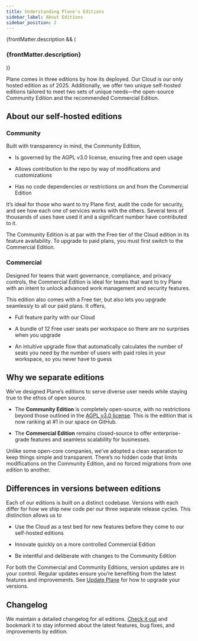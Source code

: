 ```yaml
---
title: Understanding Plane's Editions
sidebar_label: About Editions
sidebar_position: 2
---
```


{frontMatter.description && (

<h3 className="description">{frontMatter.description}</h3>
)}

Plane comes in three editions by how its deployed. Our Cloud is our only hosted edition as of 2025. Additionally, we offer two unique self-hosted editions tailored to meet two sets of unique needs—the open-source Community Edition and the recommended Commercial Edition.

## About our self-hosted editions

### Community

Built with transparency in mind, the Community Edition,

- Is governed by the AGPL v3.0 license, ensuring free and open usage

- Allows contribution to the repo by way of modifications and customizations

- Has no code dependencies or restrictions on and from the Commercial Edition

It’s ideal for those who want to try Plane first, audit the code for security, and see how each one of services works with the others. Several tens of thousands of uses have used it and a significant number have contributed to it.

The Community Edition is at par with the Free tier of the Cloud edition in its feature availability. To upgrade to paid plans, you must first switch to the Commercial Edition.

### Commercial

Designed for teams that want governance, compliance, and privacy controls, the Commercial Edition is ideal for teams that want to try Plane with an intent to unlock advanced work management and security features.

This edition also comes with a Free tier, but also lets you upgrade seamlessly to all our paid plans. It offers,

- Full feature parity with our Cloud

- A bundle of 12 Free user seats per workspace so there are no surprises when you upgrade

- An intuitive upgrade flow that automatically calculates the number of seats you need by the number of users with paid roles in your workspace, so you never have to guess

## Why we separate editions

We’ve designed Plane’s editions to serve diverse user needs while staying true to the ethos of open source.

- The **Community Edition** is completely open-source, with no restrictions beyond those outlined in the [AGPL v3.0 license](https://github.com/makeplane/plane/blob/preview/LICENSE.txt). This is the edition that is now ranking at #1 in our space on GitHub.

- The **Commercial Edition** remains closed-source to offer enterprise-grade features and seamless scalability for businesses.

Unlike some open-core companies, we’ve adopted a clean separation to keep things simple and transparent. There’s no hidden code that limits modifications on the Community Edition, and no forced migrations from one edition to another.

## Differences in versions between editions

Each of our editions is built on a distinct codebase. Versions with each differ for how we ship new code per our three separate release cycles. This distinction allows us to

- Use the Cloud as a test bed for new features before they come to our self-hosted editions

- Innovate quickly on a more controlled Commercial Edition

- Be intentful and deliberate with changes to the Community Edition

For both the Commercial and Community Editions, version updates are in your control. Regular updates ensure you’re benefiting from the latest features and improvements. See [Update Plane](/self-hosting/manage/upgrade-plane) for how to upgrade your versions.


## Changelog

We maintain a detailed changelog for all editions. [Check it out](https://plane.so/changelog) and bookmark it to stay informed about the latest features, bug fixes, and improvements by edition.